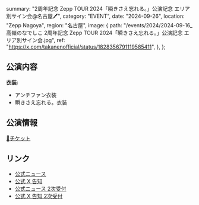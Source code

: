   summary: "2周年記念 Zepp TOUR 2024「瞬きさえ忘れる。」公演記念 エリア別サイン会@名古屋🖊",
  category: "EVENT",
  date: "2024-09-26",
  location: "Zepp Nagoya",
  region: "名古屋",
  image: {
    path: "/events/2024/2024-09-16_高嶺のなでしこ 2周年記念 Zepp TOUR 2024「瞬きさえ忘れる。」公演記念 エリア別サイン会.jpg",
    ref: "https://x.com/takanenofficial/status/1828356791119585411",
  },
};

## 公演内容

**衣装:**

- アンチファン衣装
- 瞬きさえ忘れる。衣装

## 公演情報

[🎫チケット](https://ch.chara-ani.com/member_menu.aspx)

## リンク

- [公式ニュース](https://takanenonadeshiko.jp/?p=2335)
- [公式 X 告知](https://x.com/takanenofficial/status/1828356791119585411)
- [公式ニュース 2次受付](https://takanenonadeshiko.jp/?p=2340)
- [公式 X 告知 2次受付](https://x.com/takanenofficial/status/1830542644227027233)
